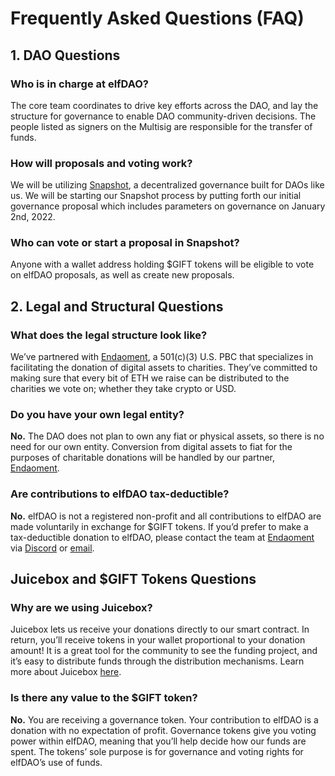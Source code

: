 # Frequently Asked Questions (FAQ)

## 1. DAO Questions

### Who is in charge at elfDAO?
The core team coordinates to drive key efforts across the DAO, and lay the structure for governance to enable DAO community-driven decisions. The people listed as signers on the Multisig are responsible for the transfer of funds. 

### How will proposals and voting work?
We will be utilizing [Snapshot](https://snapshot.org/#/), a decentralized governance built for DAOs like us. We will be starting our Snapshot process by putting forth our initial governance proposal which includes parameters on governance on January 2nd, 2022. 

### Who can vote or start a proposal in Snapshot?
Anyone with a wallet address holding $GIFT tokens will be eligible to vote on elfDAO proposals, as well as create new proposals. 

## 2. Legal and Structural Questions

### What does the legal structure look like?
We’ve partnered with [Endaoment](https://endaoment.org), a 501(c)(3) U.S. PBC that specializes in facilitating the donation of digital assets to charities. They’ve committed to making sure that every bit of ETH we raise can be distributed to the charities we vote on; whether they take crypto or USD.

### Do you have your own legal entity?
**No.** The DAO does not plan to own any fiat or physical assets, so there is no need for our own entity. Conversion from digital assets to fiat for the purposes of charitable donations will be handled by our partner, [Endaoment](https://endaoment.org).

### Are contributions to elfDAO tax-deductible?
**No.** elfDAO is not a registered non-profit and all contributions to elfDAO are made voluntarily in exchange for $GIFT tokens. If you’d prefer to make a tax-deductible donation to elfDAO, please contact the team at [Endaoment](https://endaoment.org) via [Discord](http://discord.gg/endaoment) or [email](mailto:admin+elfdao@endaoment.org). 

## Juicebox and $GIFT Tokens Questions

### Why are we using Juicebox?
Juicebox lets us receive your donations directly to our smart contract. In return, you’ll receive tokens in your wallet proportional to your donation amount! It is a great tool for the community to see the funding project, and it’s easy to distribute funds through the distribution mechanisms. Learn more about Juicebox [here](https://juicebox.money/#/). 

### Is there any value to the $GIFT token? 

**No.** You are receiving a governance token. Your contribution to elfDAO is a donation with no expectation of profit. Governance tokens give you voting power within elfDAO, meaning that you’ll help decide how our funds are spent. The tokens’ sole purpose is for governance and voting rights for elfDAO’s use of funds.